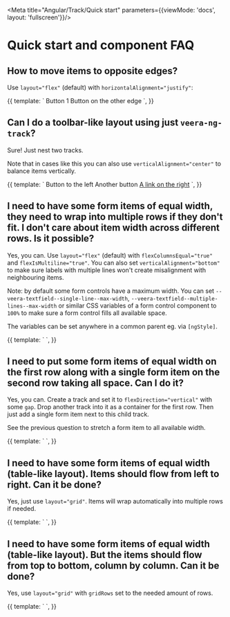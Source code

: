 
<Meta title="Angular/Track/Quick start" parameters={{viewMode: 'docs', layout: 'fullscreen'}}/>

# Quick start and component FAQ

## How to move items to opposite edges?

Use `layout="flex"` (default) with `horizontalAlignment="justify"`:

<Canvas>
  <Story name="Opposite edges">
    {{
      template: `
        <veera-ng-track layout="flex" horizontalAlignment="justify">
          <veera-ng-button>Button 1</veera-ng-button>
          <veera-ng-button>Button on the other edge</veera-ng-button>
        </veera-ng-track>
      `,
    }}
  </Story>
</Canvas>

## Can I do a toolbar-like layout using just `veera-ng-track`?

Sure! Just nest two tracks.

Note that in cases like this you can also use `verticalAlignment="center"` to balance items vertically.

<Canvas>
  <Story name="Toolbar with several buttons grouped">
    {{
      template: `
        <veera-ng-track layout="flex" horizontalAlignment="justify" verticalAlignment="center">
          <veera-ng-track [gap]="4">
            <veera-ng-button>Button to the left</veera-ng-button>
            <veera-ng-button>Another button</veera-ng-button>
          </veera-ng-track>
          <veera-ng-track [gap]="4">
            <a href="#">A link on the right</a>
          </veera-ng-track>
        </veera-ng-track>
      `,
    }}
  </Story>
</Canvas>

## I need to have some form items of equal width, they need to wrap into multiple rows if they don't fit. I don't care about item width across different rows. Is it possible?

Yes, you can. Use `layout="flex"` (default) with `flexColumnsEqual="true"` and `flexIsMultiline="true"`. You can also set `verticalAlignment="bottom"` to make sure labels with multiple lines won't create misalignment with neighbouring items.

Note: by default some form controls have a maximum width. You can set `--veera-textfield--single-line--max-width`, `--veera-textfield--multiple-lines--max-width` or similar CSS variables of a form control component to `100%` to make sure a form control fills all available space.

The variables can be set anywhere in a common parent eg. via `[ngStyle]`.

<Canvas>
  <Story name="Flexible form items" height="200px">
    {{
      template: `
        <veera-ng-track [gap]="3" [flexColumnsEqual]="true" [flexIsMultiline]="true" verticalAlignment="bottom" [ngStyle]="{'--veera-textfield--single-line--max-width': '100%', '--veera-textfield--multiple-lines--max-width': '100%'}">
          <veera-ng-form-item label="Huge unspeakablethingamabob, field 1" htmlId="someid">
            <veera-ng-input htmlId="someid"></veera-ng-input>
          </veera-ng-form-item>
          <veera-ng-form-item label="Field 2 with more characters" htmlId="someid2">
            <veera-ng-input htmlId="someid2"></veera-ng-input>
          </veera-ng-form-item>
          <veera-ng-form-item label="Field 3, even lengthier" htmlId="someid3">
            <veera-ng-input htmlId="someid3"></veera-ng-input>
          </veera-ng-form-item>
          <veera-ng-form-item label="Field 4" htmlId="someid4">
            <veera-ng-input htmlId="someid4"></veera-ng-input>
          </veera-ng-form-item>
          <veera-ng-form-item label="Last field" htmlId="lastid">
            <veera-ng-textarea htmlId="lastid"></veera-ng-textarea>
          </veera-ng-form-item>
        </veera-ng-track>
      `,
    }}
  </Story>
</Canvas>

## I need to put some form items of equal width on the first row along with a single form item on the second row taking all space. Can I do it?

Yes, you can. Create a track and set it to `flexDirection="vertical"` with some `gap`. Drop another track into it as a container for the first row. Then just add a single form item next to this child track.

See the previous question to stretch a form item to all available width.

<Canvas>
  <Story name="Two row fixed form items" height="200px">
    {{
      template: `
        <veera-ng-track [gap]="3" flexDirection="vertical">
          <veera-ng-track [gap]="2" [flexColumnsEqual]="true" verticalAlignment="bottom">
            <veera-ng-form-item label="Huge unspeakablethingamabob, field 1" htmlId="someid">
              <veera-ng-input htmlId="someid"></veera-ng-input>
            </veera-ng-form-item>
            <veera-ng-form-item label="Field 2 with more characters" htmlId="someid2">
              <veera-ng-input htmlId="someid2"></veera-ng-input>
            </veera-ng-form-item>
            <veera-ng-form-item label="Field 3, even lengthier" htmlId="someid3">
              <veera-ng-input htmlId="someid3"></veera-ng-input>
            </veera-ng-form-item>
            <veera-ng-form-item label="Field 4" htmlId="someid4">
              <veera-ng-input htmlId="someid4"></veera-ng-input>
            </veera-ng-form-item>
          </veera-ng-track>
          <veera-ng-form-item label="Second row field" htmlId="lastid" [ngStyle]="{'--veera-textfield--multiple-lines--max-width': '100%'}">
            <veera-ng-textarea htmlId="lastid"></veera-ng-textarea>
          </veera-ng-form-item>
        </veera-ng-track>
      `,
    }}
  </Story>
</Canvas>

## I need to have some form items of equal width (table-like layout). Items should flow from left to right. Can it be done?

Yes, just use `layout="grid"`. Items will wrap automatically into multiple rows if needed.

<Canvas>
  <Story name="Form items as a grid" height="200px">
    {{
      template: `
        <veera-ng-track [gap]="3" layout="grid" verticalAlignment="bottom">
          <veera-ng-form-item label="Huge unspeakablethingamabob, field 1" htmlId="someid">
            <veera-ng-input htmlId="someid"></veera-ng-input>
          </veera-ng-form-item>
          <veera-ng-form-item label="Field 2 with more characters" htmlId="someid2">
            <veera-ng-input htmlId="someid2"></veera-ng-input>
          </veera-ng-form-item>
          <veera-ng-form-item label="Field 3, even lengthier" htmlId="someid3">
            <veera-ng-input htmlId="someid3"></veera-ng-input>
          </veera-ng-form-item>
          <veera-ng-form-item label="Field 4" htmlId="someid4">
            <veera-ng-input htmlId="someid4"></veera-ng-input>
          </veera-ng-form-item>
          <veera-ng-form-item label="Last field" htmlId="lastid">
            <veera-ng-textarea htmlId="lastid"></veera-ng-textarea>
          </veera-ng-form-item>
        </veera-ng-track>
      `,
    }}
  </Story>
</Canvas>

## I need to have some form items of equal width (table-like layout). But the items should flow from top to bottom, column by column. Can it be done?

Yes, use `layout="grid"` with `gridRows` set to the needed amount of rows.

<Canvas>
  <Story name="Form items as a grid, grouped by columns" height="200px">
    {{
      template: `
        <veera-ng-track [gap]="3" layout="grid" verticalAlignment="bottom" [gridRows]="3">
          <veera-ng-form-item label="Huge unspeakablethingamabob, field 1" htmlId="someid">
            <veera-ng-input htmlId="someid"></veera-ng-input>
          </veera-ng-form-item>
          <veera-ng-form-item label="Field 2 with more characters" htmlId="someid2">
            <veera-ng-input htmlId="someid2"></veera-ng-input>
          </veera-ng-form-item>
          <veera-ng-form-item label="Field 3, even lengthier" htmlId="someid3">
            <veera-ng-input htmlId="someid3"></veera-ng-input>
          </veera-ng-form-item>
          <veera-ng-form-item label="Last field" htmlId="lastid">
            <veera-ng-input htmlId="lastid"></veera-ng-input>
          </veera-ng-form-item>
        </veera-ng-track>
      `,
    }}
  </Story>
</Canvas>

